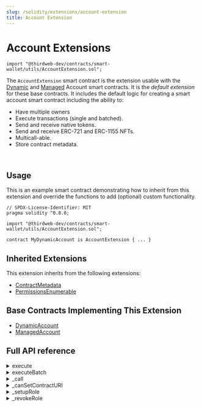 ```yaml
---
slug: /solidity/extensions/account-extension
title: Account Extension
---
```



# Account Extensions

```solidity
import "@thirdweb-dev/contracts/smart-wallet/utils/AccountExtension.sol";
```

The `AccountExtension` smart contract is the extension usable with the [Dynamic](/solidity/base-contracts/dynamic-account) and [Managed](/solidity/base-contracts/managed-account) Account smart contracts. It is the _default extension_ for these base contracts.
It includes the default logic for creating a smart account smart contract including the ability to:

- Have multiple owners
- Execute transactions (single and batched).
- Send and receive native tokens.
- Send and receive ERC-721 and ERC-1155 NFTs.
- Multicall-able.
- Store contract metadata.

<br />

<ViewContractCodeButton
  link="https://github.com/thirdweb-dev/contracts/smart-wallet/utils/AccountExtension.sol"
  name="AccountExtension"
/>

## Usage

This is an example smart contract demonstrating how to inherit from this extension and override the functions to add (optional) custom functionality.

```solidity
// SPDX-License-Identifier: MIT
pragma solidity ^0.8.0;

import "@thirdweb-dev/contracts/smart-wallet/utils/AccountExtension.sol";

contract MyDynamicAccount is AccountExtension { ... }
```

## Inherited Extensions

This extension inherits from the following extensions:

- [ContractMetadata](/solidity/extensions/contract-metadata)
- [PermissionsEnumerable](/solidity/extensions/permissions-enumerable)

## Base Contracts Implementing This Extension

- [DynamicAccount](/solidity/base-contracts/dynamic-account)
- [ManagedAccount](/solidity/base-contracts/managed-account)

## Full API reference

<details>
<summary>execute</summary>
<div>

Executes a transaction (called directly from an admin, or by entryPoint)

```solidity
function execute(
    address _target,
    uint256 _value,
    bytes calldata _calldata
) external virtual onlyAdminOrEntrypoint {
    _call(_target, _value, _calldata);
}
```

#### \_target

The target contract to call.

#### \_value

The amount of native tokens to send to the target contract.

#### \_calldata

The `bytes` calldata to send to the target contract.

</div>
</details>

<details>
<summary>executeBatch</summary>
<div>

Executes a sequence transaction (called directly from an admin, or by entryPoint)

```solidity
function executeBatch(
    address[] calldata _target,
    uint256[] calldata _value,
    bytes[] calldata _calldata
) external virtual onlyAdminOrEntrypoint {
    require(_target.length == _calldata.length && _target.length == _value.length, "Account: wrong array lengths.");
    for (uint256 i = 0; i < _target.length; i++) {
        _call(_target[i], _value[i], _calldata[i]);
    }
}
```

#### \_target

The target contracts to call.

#### \_value

The amounts of native tokens to send to the target contracts.

#### \_calldata

The `bytes` calldata to send to the target contracts.

</div>
</details>

<details>
<summary>_call</summary>
<div>

Calls a target contract and reverts if it fails.

```solidity
function _call(
    address _target,
    uint256 value,
    bytes memory _calldata
) internal {
    (bool success, bytes memory result) = _target.call{ value: value }(_calldata);
    if (!success) {
        assembly {
            revert(add(result, 32), mload(result))
        }
    }
}
```

#### \_target

The target contract to call.

#### \_value

The amount of native tokens to send to the target contract.

#### \_calldata

The `bytes` calldata to send to the target contract.

</div>
</details>

<details>
<summary>_canSetContractURI</summary>
<div>

Returns whether contract metadata can be set in the given execution context.

```solidity
function _canSetContractURI() internal view virtual override returns (bool) {
    return hasRole(DEFAULT_ADMIN_ROLE, msg.sender);
}
```

</div>
</details>

<details>
<summary>_setupRole</summary>
<div>

Registers a signer in the factory.

```solidity
function _setupRole(bytes32 role, address account) internal virtual override {
    super._setupRole(role, account);
    if (role == SIGNER_ROLE && factory.code.length > 0) {
        IAccountFactory(factory).addSigner(account);
    }
}
```

#### role

The role to set up. Must be of type `bytes32`.

#### account

The address of the account to register for the role.

</div>
</details>

<details>
<summary>_revokeRole</summary>
<div>

Un-registers a signer in the factory.

```solidity
function _revokeRole(bytes32 role, address account) internal virtual override {
    super._revokeRole(role, account);
    if (role == SIGNER_ROLE && factory.code.length > 0) {
        IAccountFactory(factory).removeSigner(account);
    }
}
```

#### role

The role to revoke. Must be of type `bytes32`.

#### account

The address of the account to un-register for the role.

</div>
</details>
